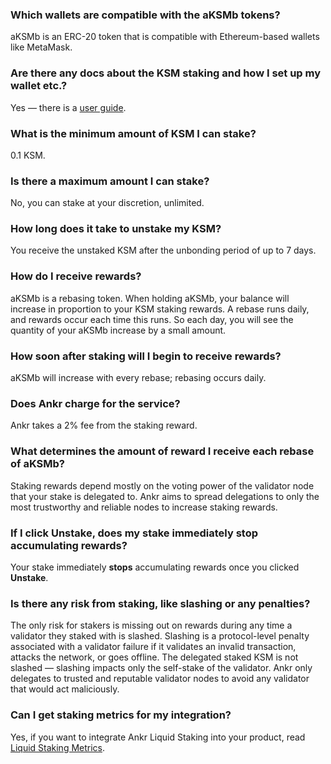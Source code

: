 ### Which wallets are compatible with the aKSMb tokens?

aKSMb is an ERC-20 token that is compatible with Ethereum-based wallets like MetaMask.

### Are there any docs about the KSM staking and how I set up my wallet etc.?

Yes — there is a [user guide](https://www.ankr.com/docs/liquid-staking/ksm/stake/).

### What is the minimum amount of KSM I can stake?

0.1 KSM.

### Is there a maximum amount I can stake?

No, you can stake at your discretion, unlimited.

### How long does it take to unstake my KSM?

You receive the unstaked KSM after the unbonding period of up to 7 days.

### How do I receive rewards?

aKSMb is a rebasing token. When holding aKSMb, your balance will increase in proportion to your KSM staking rewards. A rebase runs daily, and rewards occur each time this runs. So each day, you will see the quantity of your aKSMb increase by a small amount.

### How soon after staking will I begin to receive rewards?

aKSMb will increase with every rebase; rebasing occurs daily.

### Does Ankr charge for the service?

Ankr takes a 2% fee from the staking reward.

### What determines the amount of reward I receive each rebase of aKSMb?

Staking rewards depend mostly on the voting power of the validator node that your stake is delegated to. Ankr aims to spread delegations to only the most trustworthy and reliable nodes to increase staking rewards.

### If I click Unstake, does my stake immediately stop accumulating rewards?

Your stake immediately **stops** accumulating rewards once you clicked **Unstake**.

### Is there any risk from staking, like slashing or any penalties?

The only risk for stakers is missing out on rewards during any time a validator they staked with is slashed. Slashing is a protocol-level penalty associated with a validator failure if it validates an invalid transaction, attacks the network, or goes offline. The delegated staked KSM is not slashed — slashing impacts only the self-stake of the validator. Ankr only delegates to trusted and reputable validator nodes to avoid any validator that would act maliciously.

### Can I get staking metrics for my integration?

Yes, if you want to integrate Ankr Liquid Staking into your product, read [Liquid Staking Metrics](https://www.ankr.com/docs/staking-for-developers/restful-api/staking-metrics/).
